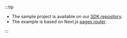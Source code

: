 :::tip

- The sample project is available on our [SDK repository](https://github.com/logto-io/js/tree/master/packages/next-sample).
- The example is based on Next.js [pages router](https://nextjs.org/docs/pages).

:::
